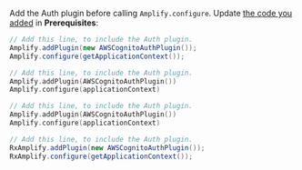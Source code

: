 Add the Auth plugin before calling `Amplify.configure`. Update [the code you added](/lib/project-setup/create-application#n4-initialize-amplify-in-the-application) in **Prerequisites**: 

<BlockSwitcher>
<Block name="Java">

```java
// Add this line, to include the Auth plugin.
Amplify.addPlugin(new AWSCognitoAuthPlugin());
Amplify.configure(getApplicationContext());
```

</Block>
<Block name="Kotlin - Callbacks">

```kotlin
// Add this line, to include the Auth plugin.
Amplify.addPlugin(AWSCognitoAuthPlugin())
Amplify.configure(applicationContext)
```

</Block>
<Block name="Kotlin - Coroutines">

```kotlin
// Add this line, to include the Auth plugin.
Amplify.addPlugin(AWSCognitoAuthPlugin())
Amplify.configure(applicationContext)
```

</Block>
<Block name="RxJava">

```java
// Add this line, to include the Auth plugin.
RxAmplify.addPlugin(new AWSCognitoAuthPlugin());
RxAmplify.configure(getApplicationContext());
```

</Block>
</BlockSwitcher>
